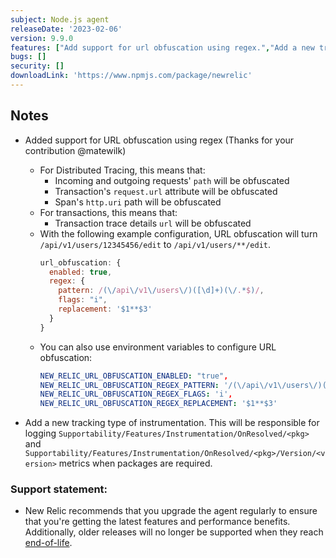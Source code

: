 ```yaml
---
subject: Node.js agent
releaseDate: '2023-02-06'
version: 9.9.0
features: ["Add support for url obfuscation using regex.","Add a new tracking type of instrumentation for logging metrics."]
bugs: []
security: []
downloadLink: 'https://www.npmjs.com/package/newrelic'
---
```


## Notes

* Added support for URL obfuscation using regex (Thanks for your contribution @matewilk)
  * For Distributed Tracing, this means that:
     * Incoming and outgoing requests' `path` will be obfuscated
     * Transaction's `request.url` attribute will be obfuscated
     * Span's `http.uri` path will be obfuscated
  * For transactions, this means that:
    * Transaction trace details `url` will be obfuscated
  * With the following example configuration, URL obfuscation will turn `/api/v1/users/12345456/edit` to `/api/v1/users/**/edit`.
    ```js
    url_obfuscation: {
      enabled: true,
      regex: {
        pattern: /(\/api\/v1\/users\/)([\d]+)(\/.*$)/,
        flags: "i",
        replacement: '$1**$3'
      }
    }
    ```
  * You can also use environment variables to configure URL obfuscation:
    ```yml
    NEW_RELIC_URL_OBFUSCATION_ENABLED: "true",
    NEW_RELIC_URL_OBFUSCATION_REGEX_PATTERN: '/(\/api\/v1\/users\/)([\d]+)(\/.*$)/',
    NEW_RELIC_URL_OBFUSCATION_REGEX_FLAGS: 'i',
    NEW_RELIC_URL_OBFUSCATION_REGEX_REPLACEMENT: '$1**$3'
    ```

* Add a new tracking type of instrumentation.  This will be responsible for logging `Supportability/Features/Instrumentation/OnResolved/<pkg>` and `Supportability/Features/Instrumentation/OnResolved/<pkg>/Version/<version>` metrics when packages are required.


### Support statement:

* New Relic recommends that you upgrade the agent regularly to ensure that you're getting the latest features and performance benefits. Additionally, older releases will no longer be supported when they reach [end-of-life](/docs/using-new-relic/cross-product-functions/install-configure/notification-changes-new-relic-saas-features-distributed-software).
